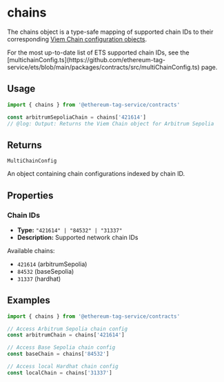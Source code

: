 
# chains

The chains object is a type-safe mapping of supported chain IDs to their corresponding [Viem Chain configuration objects](https://github.com/wevm/viem/blob/main/src/chains/index.ts).

<Callout type="tip">
For the most up-to-date list of ETS supported chain IDs, see the [multichainConfig.ts](https://github.com/ethereum-tag-service/ets/blob/main/packages/contracts/src/multiChainConfig.ts) page.
</Callout>

## Usage

```ts twoslash
import { chains } from '@ethereum-tag-service/contracts'

const arbitrumSepoliaChain = chains['421614']
// @log: Output: Returns the Viem Chain object for Arbitrum Sepolia
```

## Returns

`MultiChainConfig`

An object containing chain configurations indexed by chain ID.

## Properties

### Chain IDs

- **Type:** `"421614" | "84532" | "31337"`
- **Description:** Supported network chain IDs

Available chains:

- `421614` (arbitrumSepolia)
- `84532` (baseSepolia)
- `31337` (hardhat)

## Examples

```ts twoslash
import { chains } from '@ethereum-tag-service/contracts'

// Access Arbitrum Sepolia chain config
const arbitrumChain = chains['421614']

// Access Base Sepolia chain config
const baseChain = chains['84532']

// Access local Hardhat chain config
const localChain = chains['31337']
```
